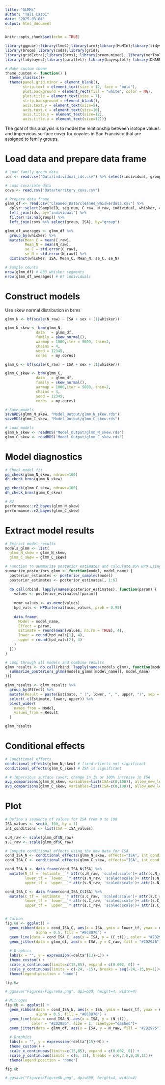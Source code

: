 ```yaml
---
title: "GLMMs"
author: "Tali Caspi"
date: "2025-03-04"
output: html_document
---
```


```r
knitr::opts_chunk$set(echo = TRUE)

library(ggpubr);library(lme4);library(arm);library(MuMIn);library(tidyverse)
library(broom);library(coda);library(grid);
library(gridExtra);library(brms); library(broom.mixed); library(merTools);
library(tidybayes);library(parallel); library(bayesplot); library(DHARMa.helpers); library(DHARMa); library(bayestestR); library(plotrix); library(marginaleffects)

# Make custom theme
theme_custom <- function() {
  theme_classic()+
  theme(panel.grid.minor = element_blank(),
        strip.text = element_text(size = 12, face = "bold"),
        plot.background = element_rect(fill = "white", color = NA),
        plot.title = element_text(size = 7),
        strip.background = element_blank(),
        axis.text.y = element_text(size=5),
        axis.text.x = element_text(size=10),
        axis.title.y = element_text(size=12),
        axis.title.x = element_text(size=12))}
```


The goal of this analysis is to model the relationship between isotope values and impervious surface cover for coyotes in San Francisco that are assigned to family groups.

# Load data and prepare data frame

```r
# Load family group data
ids <- read.csv("Data/individual_ids.csv") %>% select(individual, group)

# Load covariate data
covs <- read.csv("Data/territory_covs.csv") 

# Prepare data frame
glmm_df <- read.csv("Cleaned_Data/cleaned_whiskerdata.csv") %>% 
  dplyr::select(SampleID, seg_num, C_raw, N_raw, individual, whisker, count, urban, sex) %>% 
  left_join(ids, by="individual") %>% 
  filter(!is.na(group)) %>% 
  left_join(covs %>% select(group, ISA), by="group")

glmm_df_averages <- glmm_df %>% 
  group_by(whisker) %>% 
  mutate(Mean_C = mean(C_raw),
         Mean_N = mean(N_raw),
         se_C = std.error(C_raw),
         se_N = std.error(N_raw)) %>% 
  distinct(whisker, ISA, Mean_C, Mean_N, se_C, se_N)

# Sample counts
nrow(glmm_df) # 883 whisker segments
nrow(glmm_df_averages) # 67 individuals
```

# Construct models

Use skew normal distribution in brms

```r
glmm_N <- bf(scale(N_raw) ~ ISA + sex + (1|whisker))

glmm_N_skew <- brm(glmm_N,
              data   = glmm_df, 
              family = skew_normal(),
              warmup = 1000,iter = 5000, thin=2,
              chains = 4,
              seed = 12345,
              cores  = my.cores)

glmm_C <- bf(scale(C_raw) ~ ISA + sex + (1|whisker))

glmm_C_skew <- brm(glmm_C,
              data   = glmm_df, 
              family = skew_normal(),
              warmup = 1000,iter = 5000, thin=2,
              chains = 4,
              seed = 12345,
              cores  = my.cores)

# Save models
saveRDS(glmm_N_skew, "Model_Output/glmm_N_skew.rds")
saveRDS(glmm_C_skew, "Model_Output/glmm_C_skew.rds")

# Load models
glmm_N_skew <- readRDS("Model_Output/glmm_N_skew.rds")
glmm_C_skew <- readRDS("Model_Output/glmm_C_skew.rds")
```

# Model diagnostics

```r
# Check model fit
pp_check(glmm_N_skew, ndraws=100)
dh_check_brms(glmm_N_skew)

pp_check(glmm_C_skew, ndraws=100)
dh_check_brms(glmm_C_skew)

# R2
performance::r2_bayes(glmm_N_skew)
performance::r2_bayes(glmm_C_skew)
```

# Extract model results

```r
# Extract model results
models_glmm <- list(
  glmm_N_skew = glmm_N_skew,
  glmm_C_skew = glmm_C_skew)

# Function to summarize posterior estimates and calculate 95% HPD using coda's HPDinterval
summarize_posteriors_glmm <- function(model, model_name) {
  posterior_estimates <- posterior_samples(model) 
  posterior_estimates <- posterior_estimates[, 1:6] 
  
  do.call(rbind, lapply(names(posterior_estimates), function(param) {
    values <- posterior_estimates[[param]]
    
    mcmc_values <- as.mcmc(values)
    hpd_vals <- HPDinterval(mcmc_values, prob = 0.95)
    
    data.frame(
      Model = model_name,
      Effect = param,
      Estimate = round(mean(values, na.rm = TRUE), 4),
      lower = round(hpd_vals[1], 4),
      upper = round(hpd_vals[2], 4)
    )
  }))
}

# Loop through all models and combine results
glmm_results <- do.call(rbind, lapply(names(models_glmm), function(model_name) {
  summarize_posteriors_glmm(models_glmm[[model_name]], model_name)
}))

glmm_results <- glmm_results %>% 
  group_by(Effect) %>%
  mutate(Result = paste(Estimate, " (", lower, ", ", upper, ")", sep = "")) %>%
  select(-c(Estimate, lower, upper)) %>% 
  pivot_wider(
    names_from = Model,
    values_from = Result
  )

glmm_results
```

# Conditional effects

```r
# Conditional effects
conditional_effects(glmm_N_skew) # fixed effects not significant
conditional_effects(glmm_C_skew) # ISA is significant

# # Impervious surface cover: change in 1% or 100% increase in ISA
avg_comparisons(glmm_N_skew, variables=list(ISA=c(0,100)), allow_new_levels=T)
avg_comparisons(glmm_C_skew, variables=list(ISA=c(0,100)), allow_new_levels=T)
```

# Plot

```r
# Define a sequence of values for ISA from 0 to 100
ISA_values <- seq(0, 100, by = 1)
int_conditions <- list(ISA = ISA_values)

s.N_raw <- scale(glmm_df$N_raw)
s.C_raw <- scale(glmm_df$C_raw)

# Compute conditional effects using the new data for ISA
cond_ISA_N <- conditional_effects(glmm_N_skew, effects="ISA", int_conditions = int_conditions)
cond_ISA_C <- conditional_effects(glmm_C_skew, effects="ISA", int_conditions = int_conditions)

cond_ISA_N <- data.frame(cond_ISA_N$ISA) %>% 
  mutate(N_tf = `estimate__`* attr(s.N_raw, 'scaled:scale')+ attr(s.N_raw, 'scaled:center'),
         lower_tf = `lower__`* attr(s.N_raw, 'scaled:scale')+ attr(s.N_raw, 'scaled:center'),
         upper_tf = `upper__`* attr(s.N_raw, 'scaled:scale')+ attr(s.N_raw, 'scaled:center'))

cond_ISA_C <- data.frame(cond_ISA_C$ISA) %>% 
  mutate(C_tf = `estimate__`* attr(s.C_raw, 'scaled:scale')+ attr(s.C_raw, 'scaled:center'),
         lower_tf = `lower__`* attr(s.C_raw, 'scaled:scale')+ attr(s.C_raw, 'scaled:center'),
         upper_tf = `upper__`* attr(s.C_raw, 'scaled:scale')+ attr(s.C_raw, 'scaled:center'))


# Carbon
fig.6a <- ggplot() +
  geom_ribbon(data = cond_ISA_C, aes(x = ISA, ymin = lower_tf, ymax = upper_tf), 
              alpha = 0.5, fill = "#8C8076") +
  geom_line(data = cond_ISA_C, aes(x = ISA, y = (C_tf)), color = "#2D2926", size = 1)+
  geom_jitter(data = glmm_df, aes(x = ISA, y = C_raw, fill = "#2D2926"),alpha=0.3, size=1) +
  
  # Graphics
  labs(x = "", y = expression(~delta^{13}~C)) +
  theme_custom() +
  scale_x_continuous(limits=c(15,85), expand = c(0.002, 0)) +
  scale_y_continuous(limits = c(-24, -15), breaks = seq(-24,-15,by=1))+
  theme(legend.position = "none")

fig.6a

# ggsave("Figures/Figure6a.png", dpi=600, height=4, width=4)

# Nitrogen
fig.6b <- ggplot() +
  geom_ribbon(data = cond_ISA_N, aes(x = ISA, ymin = lower_tf, ymax = upper_tf), 
              alpha = 0.5, fill = "#8C8076") +
  geom_line(data = cond_ISA_N, aes(x = ISA, y = (N_tf)), 
            color = "#2D2926", size = 1, linetype="dashed")+
  geom_jitter(data = glmm_df, aes(x = ISA, y = N_raw, fill = "#2D2926"), alpha=0.3, size=1) +
  
  # Graphics
  labs(x = "", y = expression(~delta^{15}~N)) +
  theme_custom() +
  scale_x_continuous(limits=c(15,85), expand = c(0.002, 0)) +
  scale_y_continuous(limits = c(6, 11), breaks = c(6,7,8,9,10,11))+
  theme(legend.position = "none")

fig.6b

# ggsave("Figures/Figure6b.png", dpi=600, height=4, width=4)
```

